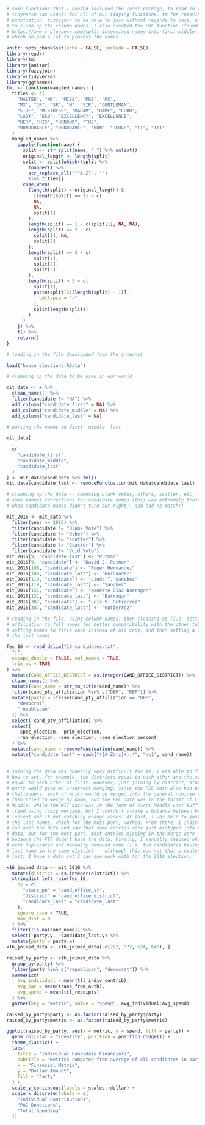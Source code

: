 ```r

# some functions that I needed included the readr package, to read in the CSV,
# tidyverse (as usual) for all of our tidying functions, tm for removing
# punctuation, fuzzyjoin to be able to join without regards to case, and janitor
# to clean up the column names. I also created the FML function (found online at
# https://www.r-bloggers.com/split-intermixed-names-into-first-middle-and-last/),
# which helped a lot to process the names.

knitr::opts_chunk$set(echo = FALSE, include = FALSE)
library(readr)
library(tm)
library(janitor)
library(fuzzyjoin)
library(tidyverse)
library(ggthemes)
fml <- function(mangled_names) {
  titles <- c(
    "MASTER", "MR", "MISS", "MRS", "MS",
    "MX", "JR", "SR", "M", "SIR", "GENTLEMAN",
    "SIRE", "MISTRESS", "MADAM", "DAME", "LORD",
    "LADY", "ESQ", "EXCELLENCY", "EXCELLENCE",
    "HER", "HIS", "HONOUR", "THE",
    "HONOURABLE", "HONORABLE", "HON", "JUDGE", "II", "III"
  )
  mangled_names %>%
    sapply(function(name) {
      split <- str_split(name, " ") %>% unlist()
      original_length <- length(split)
      split <- split[which(!split %>%
        toupper() %>%
        str_replace_all("[^A-Z]", "")
        %in% titles)]
      case_when(
        (length(split) < original_length) &
          (length(split) == 1) ~ c(
          NA,
          NA,
          split[1]
        ),
        length(split) == 1 ~ c(split[1], NA, NA),
        length(split) == 2 ~ c(
          split[1], NA,
          split[2]
        ),
        length(split) == 3 ~ c(
          split[1],
          split[2],
          split[3]
        ),
        length(split) > 3 ~ c(
          split[1],
          paste(split[2:(length(split) - 1)],
            collapse = "-"
          ),
          split[length(split)]
        )
      )
    }) %>%
    t() %>%
    return()
}
```
```r

# loading in the file downloaded from the internet

load("house_elections.RData")

# cleaning up the data to be used in our world

mit_data <- x %>%
  clean_names() %>%
  filter(candidate != "NA") %>%
  add_column("candidate_first" = NA) %>%
  add_column("candidate_middle" = NA) %>%
  add_column("candidate_last" = NA)

# parsing the names to first, middle, last

mit_data[
  ,
  c(
    "candidate_first",
    "candidate_middle",
    "candidate_last"
  )
] <- mit_data$candidate %>% fml()
mit_data$candidate_last <- removePunctuation(mit_data$candidate_last)

# cleaning up the data -- removing blank votes, others, scatter, etc, as well as
# some manual corrections for candidate names (this was extremely frustrating
# when candidate names didn't turn out right!! and had no match!)

mit_2016 <- mit_data %>%
  filter(year == 2016) %>%
  filter(candidate != "Blank Vote") %>%
  filter(candidate != "Other") %>%
  filter(candidate != "scatter") %>%
  filter(candidate != "Scatter") %>%
  filter(candidate != "Void Vote")
mit_2016[9, "candidate_last"] <- "Putman"
mit_2016[9, "candidate"] <- "David J. Putman"
mit_2016[108, "candidate"] <- "Roger Hernandez"
mit_2016[108, "candidate_last"] <- "Hernandez"
mit_2016[119, "candidate"] <- "Linda T. Sanchez"
mit_2016[119, "candidate_last"] <- "Sanchez"
mit_2016[131, "candidate"] <- "Nanette Diaz Barragan"
mit_2016[131, "candidate_last"] <- "Barragan"
mit_2016[307, "candidate"] <- "Luis V. Gutierrez"
mit_2016[307, "candidate_last"] <- "Gutierrez"
```
```r

# reading in the file, using column names. then cleaning up (i.e. setting party
# affiliation to full names for better compatibility with the other table,
# setting names to title case instead of all caps, and then setting a column for
# the last name)

fec_16 <- read_delim("16_candidates.txt",
  "|",
  escape_double = FALSE, col_names = TRUE,
  trim_ws = TRUE
) %>%
  mutate(CAND_OFFICE_DISTRICT = as.integer(CAND_OFFICE_DISTRICT)) %>%
  clean_names() %>%
  mutate(cand_name = str_to_title(cand_name)) %>%
  filter(cand_pty_affiliation %in% c("DEM", "REP")) %>%
  mutate(party = ifelse(cand_pty_affiliation == "DEM",
    "democrat",
    "republican"
  )) %>%
  select(-cand_pty_affiliation) %>%
  select(
    -spec_election, -prim_election,
    -run_election, -gen_election, -gen_election_percent
  ) %>%
  mutate(cand_name = removePunctuation(cand_name)) %>%
  mutate("candidate_last" = gsub("([A-Za-z]+).*", "\\1", cand_name))
  
```
```r

# Joining the data was honestly very difficult for me. I was able to figure out
# how to set, for example, the districts equal to each other and the states
# equal to each other at first. However, just joining by district, state, and
# party would give me incorrect merging, since the FEC data also had primary
# challengers, each of which would be merged into the general nominee's slot. I
# then tried to merge by name, but the FEC data was in the format of Last, First
# Middle, while the MIT data was in the form of First Middle Last Suffix. I
# tried using fuzzy merging, but I couldn't strike a balance between being too
# lenient and it not catching enough cases. At last, I was able to just isolate
# the last names, which for the most part, worked. From there, I individually
# ran over the data and saw that some entries were just mistyped into the MIT
# data, but for the most part, most entries missing in the merge were just
# because the FEC didn't have the data. Finally, I manually checked which names
# were duplicated and manually removed some (i.e. two candidates having the same
# last name in the same district -- although this was not that prevalent.) At
# last, I have a data set I can now work with for the 2016 election.

x16_joined_data <- mit_2016 %>%
  mutate(district = as.integer(district)) %>%
  stringdist_left_join(fec_16,
    by = c(
      "state_po" = "cand_office_st",
      "district" = "cand_office_district",
      "candidate_last" = "candidate_last"
    ),
    ignore_case = TRUE,
    max_dist = 0
  ) %>%
  filter(!is.na(cand_name)) %>%
  select(-party.y, -candidate_last.y) %>%
  mutate(party = party.x)
x16_joined_data <- x16_joined_data[-c(282, 372, 624, 640), ]
```
```r
raised_by_party <- x16_joined_data %>%
  group_by(party) %>%
  filter(party %in% c("republican", "democrat")) %>%
  summarize(
    avg_individual = mean(ttl_indiv_contrib),
    avg_pac = mean(trans_from_auth),
    avg_spend = mean(ttl_receipts)
  ) %>%
  gather(key = "metric", value = "spend", avg_individual:avg_spend)

raised_by_party$party <- as.factor(raised_by_party$party)
raised_by_party$metric <- as.factor(raised_by_party$metric)

ggplot(raised_by_party, aes(x = metric, y = spend, fill = party)) +
  geom_col(stat = "identity", position = position_dodge()) +
  theme_classic() +
  labs(
    title = "Individual Candidate Financials",
    subtitle = "Metrics computed from average of all candidates in party",
    x = "Financial Metric",
    y = "Dollar Amount",
    fill = "Party"
  ) +
  scale_y_continuous(labels = scales::dollar) +
  scale_x_discrete(labels = c(
    "Individual Contributions",
    "PAC Donations",
    "Total Spending"
  ))

```
